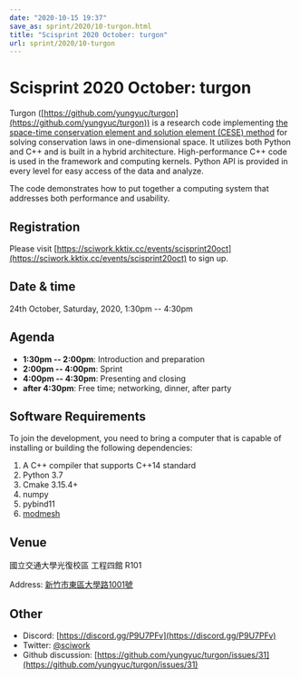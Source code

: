 ```yaml
---
date: "2020-10-15 19:37"
save_as: sprint/2020/10-turgon.html
title: "Scisprint 2020 October: turgon"
url: sprint/2020/10-turgon
---
```


# Scisprint 2020 October: turgon

Turgon ([https://github.com/yungyuc/turgon](https://github.com/yungyuc/turgon)) is a research code
implementing [the space-time conservation element and solution element
(CESE) method](https://yyc.solvcon.net/cese/index.html) for solving
conservation laws in one-dimensional space. It utilizes both Python and
C++ and is built in a hybrid architecture. High-performance C++ code is
used in the framework and computing kernels. Python API is provided in
every level for easy access of the data and analyze.

The code demonstrates how to put together a computing system that
addresses both performance and usability.

## Registration

Please visit [https://sciwork.kktix.cc/events/scisprint20oct](https://sciwork.kktix.cc/events/scisprint20oct) to sign
up.

## Date & time

24th October, Saturday, 2020, 1:30pm \-- 4:30pm

## Agenda

- **1:30pm \-- 2:00pm**: Introduction and preparation
- **2:00pm \-- 4:00pm**: Sprint
- **4:00pm \-- 4:30pm**: Presenting and closing
- **after 4:30pm**: Free time; networking, dinner, after party

## Software Requirements

To join the development, you need to bring a computer that is capable of
installing or building the following dependencies:

1.  A C++ compiler that supports C++14 standard
2.  Python 3.7
3.  Cmake 3.15.4+
4.  numpy
5.  pybind11
6.  [modmesh](https://github.com/solvcon/modmesh)

## Venue

國立交通大學光復校區 工程四館 R101

Address: [新竹市東區大學路1001號](https://goo.gl/maps/Y4o68aHiBv4vUbBM9)

<Map src="https://www.google.com/maps/embed?pb=!1m18!1m12!1m3!1d1162.222384931077!2d120.99700197877819!3d24.786954700759658!2m3!1f0!2f0!3f0!3m2!1i1024!2i768!4f13.1!3m3!1m2!1s0x3468360f99028df7%3A0x642392a8d294e075!2z5Lqk6YCa5aSn5a245bel56iL5Zub6aSo!5e0!3m2!1sen!2stw!4v1602761657502!5m2!1sen!2stw" />

## Other

- Discord: [https://discord.gg/P9U7PFv](https://discord.gg/P9U7PFv)
- Twitter: [\@sciwork](https://twitter.com/sciwork)
- Github discussion: [https://github.com/yungyuc/turgon/issues/31](https://github.com/yungyuc/turgon/issues/31)
